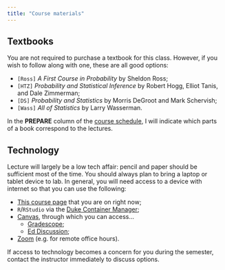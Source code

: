 ```yaml
---
title: "Course materials"
---
```


## Textbooks

You are not required to purchase a textbook for this class. However, if you wish to follow along with one, these are all good options:

-   `[Ross]` *A First Course in Probability* by Sheldon Ross;
-   `[HTZ]` *Probability and Statistical Inference* by Robert Hogg, Elliot Tanis, and Dale Zimmerman;
-   `[DS]` *Probability and Statistics* by Morris DeGroot and Mark Schervish;
-   `[Wass]` *All of Statistics* by Larry Wasserman.

In the **PREPARE** column of the [course schedule](https://sta240-f25.github.io/), I will indicate which parts of a book correspond to the lectures.

## Technology

Lecture will largely be a low tech affair: pencil and paper should be sufficient most of the time. You should always plan to bring a laptop or tablet device to lab. In general, you will need access to a device with internet so that you can use the following:

-   [This course page](https://sta240-f25.github.io/) that you are on right now;
-   `R`/`RStudio` via the [Duke Container Manager](https://cmgr.oit.duke.edu/containers);
-   [Canvas](https://go.canvas.duke.edu/), through which you can access...
    -   [Gradescope](https://www.gradescope.com/courses/1071176);
    -   [Ed Discussion](https://edstem.org/us/courses/80868/discussion);
-   [Zoom](https://duke.zoom.us/) (e.g. for remote office hours).

If access to technology becomes a concern for you during the semester, contact the instructor immediately to discuss options.
